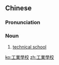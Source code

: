 ==Chinese==
{{zh-forms|s=工业学校|type=22}}

===Pronunciation===
{{zh-pron
|m=gōngyè xuéxiào
|cat=n
}}

===Noun===
{{zh-noun}}

# [[technical school]]

{{zh-cat|Schools}}

[[ko:工業學校]]
[[zh:工業學校]]
